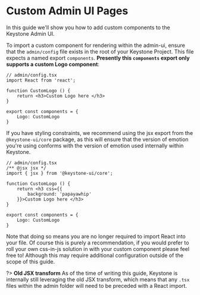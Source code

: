 
# Custom Admin UI Pages

In this guide we'll show you how to add custom components to the Keystone Admin UI.

To import a custom component for rendering within the admin-ui, ensure that the `admin/config` file exists in the root of your Keystone Project.
This file expects a named export `components`. **Presently this `components` export only supports a custom Logo component**:

```tsx
// admin/config.tsx
import React from 'react';

function CustomLogo () {
    return <h3>Custom Logo here </h3>
}

export const components = {
    Logo: CustomLogo
}
```

If you have styling constraints, we recommend using the jsx export from the `@keystone-ui/core` package, as this will ensure that the version of emotion you're using conforms with the version of emotion used internally within Keystone.

```tsx
// admin/config.tsx
/** @jsx jsx */
import { jsx } from '@keystone-ui/core';

function CustomLogo () {
    return <h3 css={{
        background: 'papayawhip'
    }}>Custom Logo here </h3>
}

export const components = {
    Logo: CustomLogo
}
```

Note that doing so means you are no longer required to import React into your file.
Of course this is purely a recommendation, if you would prefer to roll your own css-in-js solution in with your custom component please feel free to! Although this may require additional configuration outside of the scope of this guide.

?> **Old JSX transform** As of the time of writing this guide, Keystone is internally still leveraging the old JSX transform, which means that any `.tsx` files within the admin folder will need to be preceded with a React import.

